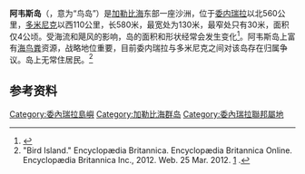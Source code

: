 {{Distinguish|拉斯阿韦斯群岛}}
{{Infobox islands
| name             = 阿韦斯岛
| image name       = Aves Island ISS013.jpg
| image caption    = 2001年拍摄的阿韦斯岛太空照片
| image size       =
| locator map      =
| native name      =
| native name link =
| nickname         =
| location         = [[加勒比海|加勒比海]]
| coordinates      = {{Coord|15|40|18|N|63|36|59|W|display=inline,title}}
| archipelago      =
| total islands    =
| major islands    =
| area km2         = 
| length m         = 
| width m          = 
| highest mount    =
| elevation m      = 4
| country          = {{flagicon|Venezuela}} [[委内瑞拉|委内瑞拉]]
| country admin divisions title     =
| country admin divisions           =[[File:Federal_dependencies_of_Venezuela's_Flag.svg|25px]] [[联邦属地_(委内瑞拉)|委内瑞拉联邦属地]]
| country admin divisions title 1   =
| country admin divisions 1         =
| country largest city              =
| country largest city population   =
| population       =
| population as of =
| density km2      =
| ethnic groups    =
| additional info  =
| pushpin_map = Caribbean
}}
'''阿韦斯岛'''（{{lang-es|Isla de Aves}}，意为“鸟岛”）是[[加勒比海|加勒比海]]东部一座沙洲，位于[[委内瑞拉|委内瑞拉]]以北560公里，[[多米尼克|多米尼克]]以西110公里，长580米，最宽处为130米，最窄处只有30米，面积仅4公顷。受海流和飓风的影响，岛的面积和形状经常会发生变化<ref>{{cite web | language = zh-cn | publisher = 搜狐新闻 | title = 阿韦斯岛到底归谁? 委内瑞拉与东加勒比起争端 | url = http://news.sohu.com/27/71/news145787127.shtml | date = 2001-07-05 | accessdate = 2012-03-25 | archive-date = 2016-03-04 | archive-url = https://web.archive.org/web/20160304215640/http://news.sohu.com/27/71/news145787127.shtml | dead-url = no }}</ref>。阿韦斯岛上富有[[海鸟粪|海鸟粪]]资源，战略地位重要，目前委内瑞拉与多米尼克之间对该岛存在归属争议。岛上无常住居民。<ref>"Bird Island." Encyclopædia Britannica. Encyclopædia Britannica Online. Encyclopædia Britannica Inc., 2012. Web. 25 Mar. 2012. [http://www.britannica.com/EBchecked/topic/66504/Bird-Island] {{Wayback|url=http://www.britannica.com/EBchecked/topic/66504/Bird-Island |date=20150326144348 }}.</ref>

==参考资料==
{{reflist}}
[[Category:委內瑞拉島嶼|Category:委內瑞拉島嶼]]
[[Category:加勒比海群岛|Category:加勒比海群岛]]

{{DEFAULTSORT:Isle de Aves}}
{{Venezuela-geo-stub}}
{{委內瑞拉行政區劃|state=expanded}}
[[Category:委內瑞拉聯邦屬地|Category:委內瑞拉聯邦屬地]]